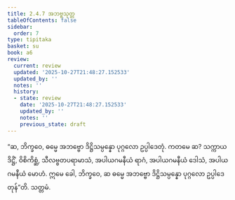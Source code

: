```yaml
---
title: 2.4.7 အဘဗ္ဗသုတ္တ
tableOfContents: false
sidebar:
  order: 7
type: tipitaka
basket: su
book: a6
review:
  current: review
  updated: '2025-10-27T21:48:27.152533'
  updated_by: ''
  notes: ''
  history:
  - state: review
    date: '2025-10-27T21:48:27.152533'
    updated_by: ''
    notes: ''
    previous_state: draft
---
```



<ReviewStatus review={frontmatter.review} showDetails={true} />

<HypothesisAnnotation frontmatter={frontmatter} />

<DynamicBreadcrumb />

<Division number="91" book="a6" e="ch" v="16" p="382">

<Paragraph number="701" book="a6">
“ဆ, ဘိက္ခဝေ, ဓမ္မေ အဘဗ္ဗော ဒိဋ္ဌိသမ္ပန္နော ပုဂ္ဂလော ဥပ္ပါဒေတုံ. ကတမေ ဆ? သက္ကာယဒိဋ္ဌိံ, ဝိစိကိစ္ဆံ, သီလဗ္ဗတပရာမာသံ, အပါယဂမနီယံ ရာဂံ, အပါယဂမနီယံ ဒေါသံ, အပါယဂမနီယံ မောဟံ. ဣမေ ခေါ, ဘိက္ခဝေ, ဆ ဓမ္မေ အဘဗ္ဗော ဒိဋ္ဌိသမ္ပန္နော ပုဂ္ဂလော ဥပ္ပါဒေတုန်”တိ.

</Paragraph>
</Division>

<Paragraph number="702" type="center" book="a6">
သတ္တမံ.
</Paragraph>